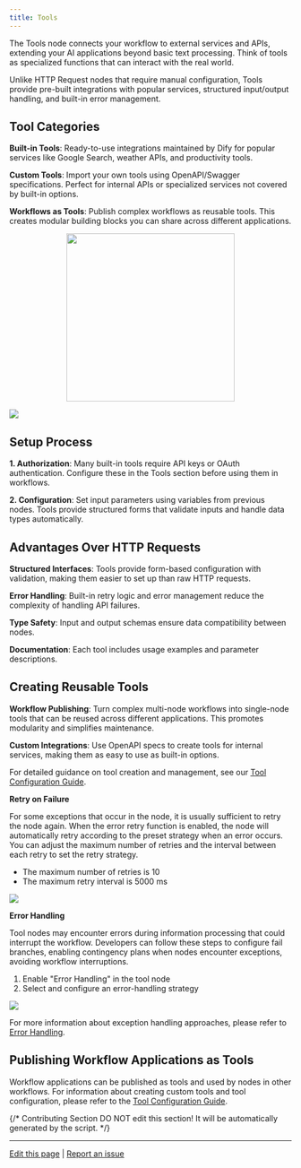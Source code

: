 ```yaml
---
title: Tools
---
```


The Tools node connects your workflow to external services and APIs, extending your AI applications beyond basic text processing. Think of tools as specialized functions that can interact with the real world.

Unlike HTTP Request nodes that require manual configuration, Tools provide pre-built integrations with popular services, structured input/output handling, and built-in error management.

## Tool Categories

**Built-in Tools**: Ready-to-use integrations maintained by Dify for popular services like Google Search, weather APIs, and productivity tools.

**Custom Tools**: Import your own tools using OpenAPI/Swagger specifications. Perfect for internal APIs or specialized services not covered by built-in options.

**Workflows as Tools**: Publish complex workflows as reusable tools. This creates modular building blocks you can share across different applications.

<p align="center">
  <img src="https://assets-docs.dify.ai/dify-enterprise-mintlify/en/guides/workflow/node/0f0255764a3f459f0b3c708db1cb32c9.png" width="300" />
</p>

![](https://assets-docs.dify.ai/2025/04/f37cce4ccbb7456154cfa9eacda6b322.png)

## Setup Process

**1. Authorization**: Many built-in tools require API keys or OAuth authentication. Configure these in the Tools section before using them in workflows.

**2. Configuration**: Set input parameters using variables from previous nodes. Tools provide structured forms that validate inputs and handle data types automatically.

## Advantages Over HTTP Requests

**Structured Interfaces**: Tools provide form-based configuration with validation, making them easier to set up than raw HTTP requests.

**Error Handling**: Built-in retry logic and error management reduce the complexity of handling API failures.

**Type Safety**: Input and output schemas ensure data compatibility between nodes.

**Documentation**: Each tool includes usage examples and parameter descriptions.

## Creating Reusable Tools

**Workflow Publishing**: Turn complex multi-node workflows into single-node tools that can be reused across different applications. This promotes modularity and simplifies maintenance.

**Custom Integrations**: Use OpenAPI specs to create tools for internal services, making them as easy to use as built-in options.

For detailed guidance on tool creation and management, see our [Tool Configuration Guide](/en/guides/tools).

**Retry on Failure**

For some exceptions that occur in the node, it is usually sufficient to retry the node again. When the error retry function is enabled, the node will automatically retry according to the preset strategy when an error occurs. You can adjust the maximum number of retries and the interval between each retry to set the retry strategy.

- The maximum number of retries is 10
- The maximum retry interval is 5000 ms

![](https://assets-docs.dify.ai/2024/12/34867b2d910d74d2671cd40287200480.png)

**Error Handling**

Tool nodes may encounter errors during information processing that could interrupt the workflow. Developers can follow these steps to configure fail branches, enabling contingency plans when nodes encounter exceptions, avoiding workflow interruptions.

1. Enable "Error Handling" in the tool node
2. Select and configure an error-handling strategy

![](https://assets-docs.dify.ai/2024/12/39dc3b5881d9a5fe35b877971f70d3a6.png)

For more information about exception handling approaches, please refer to [Error Handling](/en/guides/workflow/error-handling).

## Publishing Workflow Applications as Tools

Workflow applications can be published as tools and used by nodes in other workflows. For information about creating custom tools and tool configuration, please refer to the [Tool Configuration Guide](/en/guides/tools).

{/*
Contributing Section
DO NOT edit this section!
It will be automatically generated by the script.
*/}

---

[Edit this page](https://github.com/langgenius/dify-docs/edit/main/en/guides/workflow/node/tools.mdx) | [Report an issue](https://github.com/langgenius/dify-docs/issues/new?title=Documentation%20Issue%3A%20&body=%23%23%20Issue%20Description%0A%3C%21--%20Please%20briefly%20describe%20the%20issue%20you%20found%20--%3E%0A%0A%23%23%20Page%20Link%0Ahttps%3A%2F%2Fgithub.com%2Flanggenius%2Fdify-docs%2Fblob%2Fmain%2Fen/guides/workflow/node%2Ftools.mdx%0A%0A%23%23%20Suggested%20Changes%0A%3C%21--%20If%20you%20have%20specific%20suggestions%20for%20changes%2C%20please%20describe%20them%20here%20--%3E%0A%0A%3C%21--%20Thank%20you%20for%20helping%20improve%20our%20documentation%21%20--%3E)

